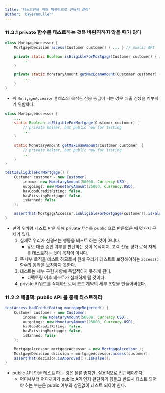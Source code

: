 ```yaml
---
title: '테스트만을 위해 퍼블릭으로 만들지 말라'
author: 'bayernmuller'
---
```


### 11.2.1 private 함수를 테스트하는 것은 바람직하지 않을 때가 많다

```java
class MortgageAccessor {
    MortgageDecision access(Customer customer) { ... } // public API

    private static Boolean isEligibleForMortgage(Customer customer) { // private helper
        ...
    }

    private static MonetaryAmount getMaxLoanAmount(Customer customer) { // private helper
        ...
    }
}
```

* 위 `MortgageAccessor` 클래스의 목적은 신용 등급이 나쁜 경우 대출 신청을 거부하기 위함이다.

```java incorrect
class MortgageAccessor {
    ...
    static Boolean isEligibleForMortgage(Customer customer) { 
        // private helper, but public now for testing
        ...
    }

    static MonetaryAmount getMaxLoanAmount(Customer customer) {
        // private helper, but public now for testing
        ...
    }
}

testIsEligibleForMortgage() {
    Customer customer = new Customer(
        income: new MonetaryAmount(50000, Currency.USD),
        outgoings: new MonetaryAmount(25000, Currency.USD),
        hasGoodCreditRating: false,
        hasExistingMortgage: false,
        isBanned: false
    );

    assertThat(MortgageAccessor.isEligibleForMortgage(customer)).isFalse();
}
```

* 만약 위처럼 테스트 만을 위해 private 함수를 public 으로 만들었을 때 몇가지 문제가 있다.
    1. 실제로 우리가 신경쓰는 행동을 테스트 하는 것이 아니다.
        * 담보 대출 승인 여부를 판단하는 것이 목적이지, 고객 신용 평가 로직 자체를 테스트하는 것이 목적이 아니다.
    2. 즉 내부 로직을 테스트 하므로써 원래 우리가 테스트로 보장해야하는 `access()` 함수의 동작을 보장하지 못한다.
    3. 테스트는 세부 구현 사항에 독립적이지 못하게 된다.
        * 리팩토링 이후 테스트가 실패하게 될 것이다.
    4. private 키워드를 삭제하므로써 코드 계약의 세부 조항을 만들어버렸다.

### 11.2.2 해결책: public API 를 통해 테스트하라

```java correct
testAccess_badCreditRating_mortgageRejected() {
    Customer customer = new Customer(
        income: new MonetaryAmount(50000, Currency.USD),
        outgoings: new MonetaryAmount(25000, Currency.USD),
        hasGoodCreditRating: false,
        hasExistingMortgage: false,
        isBanned: false
    );

    MortgageAccessor mortgageAccessor = new MortgageAccessor();
    MortgageDecision decision = mortgageAccessor.access(customer);
    assertThat(decision.isApproved()).isFalse();
}
```

* public API 만을 테스트 하는 것은 물론 좋지만, 실용적으로 접근해야한다.
    * 어디서부터 어디까지가 public API 인지 판단하기 힘들고 반드시 테스트 되어야 하는 부분은 public 여부와 상관없이 테스트 되어야 한다.